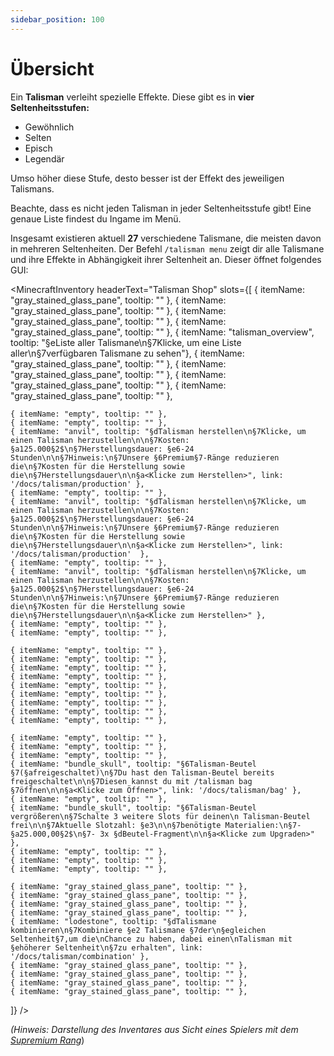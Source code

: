 ```yaml
---
sidebar_position: 100
---
```




# Übersicht

Ein **Talisman** verleiht spezielle Effekte. Diese gibt es in **vier Seltenheitsstufen:** 
- Gewöhnlich
- Selten
- Episch
- Legendär

Umso höher diese Stufe, desto besser ist der Effekt des jeweiligen Talismans. 


<Admonition type="info" title="Hinweis!">
Beachte, dass es nicht jeden Talisman in jeder Seltenheitsstufe gibt! Eine genaue Liste findest du Ingame im Menü.
</Admonition>

Insgesamt existieren aktuell **27** verschiedene Talismane, die meisten davon in mehreren Seltenheiten. Der Befehl ```/talisman menu``` zeigt dir alle Talismane und ihre Effekte in Abhängigkeit ihrer Seltenheit an. Dieser öffnet folgendes GUI:

<MinecraftInventory 
  headerText="Talisman Shop" 
  slots={[
    { itemName: "gray_stained_glass_pane", tooltip: "" },
    { itemName: "gray_stained_glass_pane", tooltip: "" },
    { itemName: "gray_stained_glass_pane", tooltip: "" },
    { itemName: "gray_stained_glass_pane", tooltip: "" },
    { itemName: "talisman_overview", tooltip: "§eListe aller Talismane\n§7Klicke, um eine Liste aller\n§7verfügbaren Talismane zu sehen"},
    { itemName: "gray_stained_glass_pane", tooltip: "" },
    { itemName: "gray_stained_glass_pane", tooltip: "" },
    { itemName: "gray_stained_glass_pane", tooltip: "" },
    { itemName: "gray_stained_glass_pane", tooltip: "" },

    { itemName: "empty", tooltip: "" },
    { itemName: "empty", tooltip: "" },
    { itemName: "anvil", tooltip: "§dTalisman herstellen\n§7Klicke, um einen Talisman herzustellen\n\n§7Kosten: §a125.000§2$\n§7Herstellungsdauer: §e6-24 Stunden\n\n§7Hinweis:\n§7Unsere §6Premium§7-Ränge reduzieren die\n§7Kosten für die Herstellung sowie die\n§7Herstellungsdauer\n\n§a<Klicke zum Herstellen>", link: '/docs/talisman/production' },
    { itemName: "empty", tooltip: "" },
    { itemName: "anvil", tooltip: "§dTalisman herstellen\n§7Klicke, um einen Talisman herzustellen\n\n§7Kosten: §a125.000§2$\n§7Herstellungsdauer: §e6-24 Stunden\n\n§7Hinweis:\n§7Unsere §6Premium§7-Ränge reduzieren die\n§7Kosten für die Herstellung sowie die\n§7Herstellungsdauer\n\n§a<Klicke zum Herstellen>", link: '/docs/talisman/production'  },
    { itemName: "empty", tooltip: "" },
    { itemName: "anvil", tooltip: "§dTalisman herstellen\n§7Klicke, um einen Talisman herzustellen\n\n§7Kosten: §a125.000§2$\n§7Herstellungsdauer: §e6-24 Stunden\n\n§7Hinweis:\n§7Unsere §6Premium§7-Ränge reduzieren die\n§7Kosten für die Herstellung sowie die\n§7Herstellungsdauer\n\n§a<Klicke zum Herstellen>" },
    { itemName: "empty", tooltip: "" },
    { itemName: "empty", tooltip: "" },

    { itemName: "empty", tooltip: "" },
    { itemName: "empty", tooltip: "" },
    { itemName: "empty", tooltip: "" },
    { itemName: "empty", tooltip: "" },
    { itemName: "empty", tooltip: "" },
    { itemName: "empty", tooltip: "" },
    { itemName: "empty", tooltip: "" },
    { itemName: "empty", tooltip: "" },
    { itemName: "empty", tooltip: "" },

    { itemName: "empty", tooltip: "" },
    { itemName: "empty", tooltip: "" },
    { itemName: "empty", tooltip: "" },
    { itemName: "bundle_skull", tooltip: "§6Talisman-Beutel §7(§afreigeschaltet)\n§7Du hast den Talisman-Beutel bereits freigeschaltet\n\n§7Diesen kannst du mit /talisman bag §7öffnen\n\n§a<Klicke zum Öffnen>", link: '/docs/talisman/bag' },
    { itemName: "empty", tooltip: "" },
    { itemName: "bundle_skull", tooltip: "§6Talisman-Beutel vergrößeren\n§7Schalte 3 weitere Slots für deinen\n Talisman-Beutel frei\n\n§7Aktuelle Slotzahl: §e3\n\n§7benötigte Materialien:\n§7-§a25.000,00§2$\n§7- 3x §dBeutel-Fragment\n\n§a<Klicke zum Upgraden>" },
    { itemName: "empty", tooltip: "" },
    { itemName: "empty", tooltip: "" },
    { itemName: "empty", tooltip: "" },

    { itemName: "gray_stained_glass_pane", tooltip: "" },
    { itemName: "gray_stained_glass_pane", tooltip: "" },
    { itemName: "gray_stained_glass_pane", tooltip: "" },
    { itemName: "gray_stained_glass_pane", tooltip: "" },
    { itemName: "lodestone", tooltip: "§dTalismane kombinieren\n§7Kombiniere §e2 Talismane §7der\n§egleichen Seltenheit§7,um die\nChance zu haben, dabei einen\nTalisman mit §ehöherer Seltenheit\n§7zu erhalten", link: '/docs/talisman/combination' },
    { itemName: "gray_stained_glass_pane", tooltip: "" },
    { itemName: "gray_stained_glass_pane", tooltip: "" },
    { itemName: "gray_stained_glass_pane", tooltip: "" },
    { itemName: "gray_stained_glass_pane", tooltip: "" },
  ]}
/>

 *(Hinweis: Darstellung des Inventares aus Sicht eines Spielers mit dem [Supremium Rang](https://shop.gommehd.net/items/1-monat-supremium)*)
